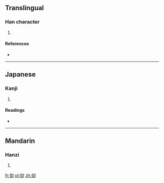 ==Translingual==

===Han character===
{{Han char|rn=9|rad=人|as=10|sn=12|four=|canj=人卜口戈 (OYRI)|ids=⿰[[亻]][[討]]}}

# {{defn|Han|sort=人10}}

====References====
* {{Han ref|kx=0113.310|dkj=00976|dj=0242.040|hdz=10204.070|uh=50A0|ud=20640}}

----

==Japanese==

===Kanji===
{{ja-kanji|grade=|rs=人10}}

# {{defn|lang=ja|sort=人10}}

====Readings====
* {{ja-readings|on=[[はつ]] (hatsu), [[ぼち]] (bochi)|kun=[[そむく]] (somuku), [[うつ]] (utsu)}}

----

==Mandarin==

===Hanzi===
{{cmn-hanzi|pin=[[fā]] ([[fa1]])|wg=fa<sup>1</sup>}}

# {{defn|lang=cmn|sort=人10}}

[[fr:傠]]
[[pl:傠]]
[[zh:傠]]